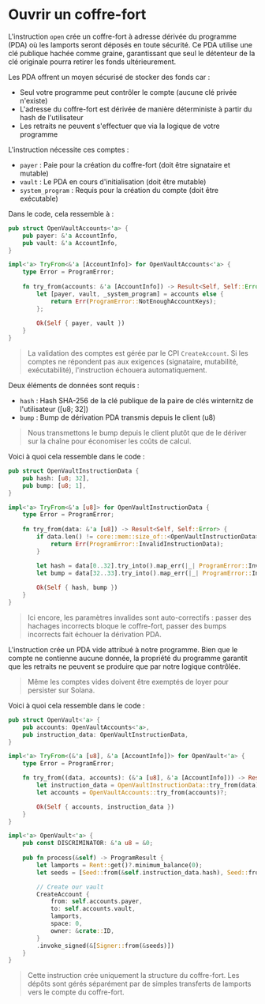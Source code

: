 # Ouvrir un coffre-fort

L'instruction `open` crée un coffre-fort à adresse dérivée du programme (PDA) où les lamports seront déposés en toute sécurité. Ce PDA utilise une clé publique hachée comme graine, garantissant que seul le détenteur de la clé originale pourra retirer les fonds ultérieurement.

Les PDA offrent un moyen sécurisé de stocker des fonds car :
- Seul votre programme peut contrôler le compte (aucune clé privée n'existe)
- L'adresse du coffre-fort est dérivée de manière déterministe à partir du hash de l'utilisateur
- Les retraits ne peuvent s'effectuer que via la logique de votre programme

<ArticleSection name="Comptes requis" id="required-accounts" level="h2" />

L'instruction nécessite ces comptes :
- `payer` : Paie pour la création du coffre-fort (doit être signataire et mutable)
- `vault` : Le PDA en cours d'initialisation (doit être mutable)  
- `system_program` : Requis pour la création du compte (doit être exécutable)

Dans le code, cela ressemble à :

```rust
pub struct OpenVaultAccounts<'a> {
    pub payer: &'a AccountInfo,
    pub vault: &'a AccountInfo,
}

impl<'a> TryFrom<&'a [AccountInfo]> for OpenVaultAccounts<'a> {
    type Error = ProgramError;
 
    fn try_from(accounts: &'a [AccountInfo]) -> Result<Self, Self::Error> {
        let [payer, vault, _system_program] = accounts else {
            return Err(ProgramError::NotEnoughAccountKeys);
        };
 
        Ok(Self { payer, vault })
    }
}
```

> La validation des comptes est gérée par le CPI `CreateAccount`. Si les comptes ne répondent pas aux exigences (signataire, mutabilité, exécutabilité), l'instruction échouera automatiquement.

<ArticleSection name="Données d'instruction" id="instruction-data" level="h2" />

Deux éléments de données sont requis :
- `hash` : Hash SHA-256 de la clé publique de la paire de clés winternitz de l'utilisateur ([u8; 32])
- `bump` : Bump de dérivation PDA transmis depuis le client (u8)

> Nous transmettons le bump depuis le client plutôt que de le dériver sur la chaîne pour économiser les coûts de calcul.

Voici à quoi cela ressemble dans le code :

```rust
pub struct OpenVaultInstructionData {
    pub hash: [u8; 32],
    pub bump: [u8; 1],
}

impl<'a> TryFrom<&'a [u8]> for OpenVaultInstructionData {
    type Error = ProgramError;
 
    fn try_from(data: &'a [u8]) -> Result<Self, Self::Error> {
        if data.len() != core::mem::size_of::<OpenVaultInstructionData>() {
            return Err(ProgramError::InvalidInstructionData);
        }

        let hash = data[0..32].try_into().map_err(|_| ProgramError::InvalidInstructionData)?;
        let bump = data[32..33].try_into().map_err(|_| ProgramError::InvalidInstructionData)?;
 
        Ok(Self { hash, bump })
    }
}
```

> Ici encore, les paramètres invalides sont auto-correctifs : passer des hachages incorrects bloque le coffre-fort, passer des bumps incorrects fait échouer la dérivation PDA.

<ArticleSection name="Logique d'instruction" id="instruction-logic" level="h2" />

L'instruction crée un PDA vide attribué à notre programme. Bien que le compte ne contienne aucune donnée, la propriété du programme garantit que les retraits ne peuvent se produire que par notre logique contrôlée.

> Même les comptes vides doivent être exemptés de loyer pour persister sur Solana.

Voici à quoi cela ressemble dans le code :

```rust
pub struct OpenVault<'a> {
    pub accounts: OpenVaultAccounts<'a>,
    pub instruction_data: OpenVaultInstructionData,
}

impl<'a> TryFrom<(&'a [u8], &'a [AccountInfo])> for OpenVault<'a> {
    type Error = ProgramError;

    fn try_from((data, accounts): (&'a [u8], &'a [AccountInfo])) -> Result<Self, Self::Error> {
        let instruction_data = OpenVaultInstructionData::try_from(data)?;
        let accounts = OpenVaultAccounts::try_from(accounts)?;

        Ok(Self { accounts, instruction_data })
    }
}

impl<'a> OpenVault<'a> {
    pub const DISCRIMINATOR: &'a u8 = &0;
 
    pub fn process(&self) -> ProgramResult {
        let lamports = Rent::get()?.minimum_balance(0);
        let seeds = [Seed::from(&self.instruction_data.hash), Seed::from(&self.instruction_data.bump)];

        // Create our vault
        CreateAccount {
            from: self.accounts.payer,
            to: self.accounts.vault,
            lamports,
            space: 0,
            owner: &crate::ID,
        }
        .invoke_signed(&[Signer::from(&seeds)])
    }
}
```

> Cette instruction crée uniquement la structure du coffre-fort. Les dépôts sont gérés séparément par de simples transferts de lamports vers le compte du coffre-fort.